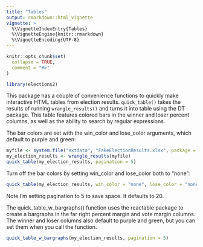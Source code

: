 ```yaml
---
title: "Tables"
output: rmarkdown::html_vignette
vignette: >
  %\VignetteIndexEntry{Tables}
  %\VignetteEngine{knitr::rmarkdown}
  %\VignetteEncoding{UTF-8}
---
```


```r
knitr::opts_chunk$set(
  collapse = TRUE,
  comment = "#>"
)
```

```r
library(elections2)
```

This package has a couple of convenience functions to quickly make interactive HTML tables from election results. `quick_table()` takes the results of running `wrangle_results()` and turns it into table using the DT package. This table features colored bars in the winner and loser percent columns, as well as the ability to search by regular expressions. 

The bar colors are set with the win_color and lose_color arguments, which default to purple and green:

```r
myfile <- system.file("extdata", "FakeElectionResults.xlsx", package = "elections2")
my_election_results <- wrangle_results(myfile)
quick_table(my_election_results, pagination = 5)


```

Turn off the bar colors by setting win_color and lose_color both to "none":

```r
quick_table(my_election_results, win_color = "none", lose_color = "none", pagination = 5)
```

Note I'm setting pagination to 5 to save space. It defaults to 20.

The quick_table_w_bargraphs() function uses the reactable package to create a bargraphs in the far right percent margin and vote margin columns. The winner and loser columns also default to purple and green, but you can set them when you call the function.

```r
quick_table_w_bargraphs(my_election_results, pagination = 5)
```






